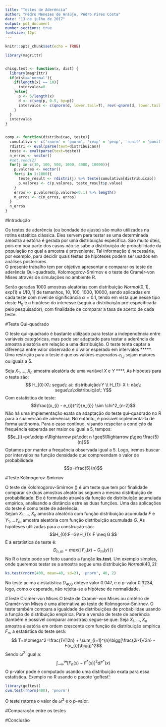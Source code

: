 ```yaml
---
title: "Testes de Aderência"
author: "Pedro Menezes de Araújo, Pedro Pires Costa"
date: "13 de julho de 2017"
output: pdf_document
number_sections: true
fontsize: 12pt
---
```


```r
knitr::opts_chunk$set(echo = TRUE)

library(magrittr)


chisq.test <- function(x, dist) {
  library(magrittr)
  if(dist=='normal'){
    if(length(x) == 10){
      intervalos=0
    }else{
      p <- 5/length(x)
      d <- c(seq(p, 0.5, by=p))
      intervalos <- c(qnorm(d, lower.tail=T), rev(-qnorm(d, lower.tail = T))) %>% unique()
    }
  }
  intervalos
}


comp <- function(distribuicao, teste){
  cumulativa <- c('rnorm' = 'pnorm', 'rexp' = 'pexp', 'runif' = 'punif')
  rdistri <- eval(parse(text=distribuicao))
  teste <- eval(parse(text=teste))
  n_erros <- vector()
  #set.seed(2)
  for(j in c(10, 100, 500, 1000, 4000, 10000)){
    p.valores <- vector()
    for(i in 1:1000){
      teste_result <- rdistri(j) %>% teste(cumulativa[distribuicao])
      p.valores <- c(p.valores, teste_result$p.value)
    }
    erros <- p.valores[p.valores<0.1] %>% length()
    n_erros <- c(n_erros, erros)
  }
  n_erros
}

```

#Introdução
<p>
Os testes de aderência (ou bondade de ajuste) são muito utilizados na rotina estatítica clássica. Eles servem para testar se uma determinada amostra aleatória é gerada por uma distribuição específica. São muito úteis, pois em boa parte dos casos não se sabe a distribuição de probabilidade da população no qual a amostra é proveniente. Tal informação é necessária, por exemplo, para decidir quais testes de hipóteses podem ser usados em análises posteriores.  
O presente trabalho tem por objetivo apresentar e comparar os teste de aderência Qui-quadrado, Kolomogorov-Smirnov e o teste de Cramér-von Mises através de simulações no ambiente R.
<p/>
<p>
Serão geradas 1000 amostras aleatórias com distribuição $Normal(0,1)$, $exp(1)$ e $U[0,1]$ de tamanhos, 10, 100, 1000, 10000, sendo aplicadas em cada teste com nível de significância $\alpha=0.1$, tendo em vista que nesse tipo deste $H_{0}$ é a hipótese do interesse (seguir a distribuição pré-especificada pelo pesquisador), com finalidade de comparar a taxa de acerto de cada teste.
</p>

#Teste Qui-quadrado
<p>
O teste qui-quadrado é bastante utilizado para testar a independência entre variáveis categóricas, mas pode ser adaptado para testar a aderência de amostra aleatória em relação a uma distribuição. O teste tenta captar a diferença entre valor observado e o valor esperado em intervalos *****. Uma restrição para o teste é que os valores esperados $e_{i,j}$ sejam maiores ou iguais a 5.

Seja $X_{1},...,X_{n}$ amostra aleatória de uma variável $X$ e $Y$ ****. As hipóetes para o teste são:
$$ H_{0}:X\: segue\: a\: distribuição\:Y \\ H_{1}: X \: não\: segue\:a\:distribuição\: Y$$
Com estatística de teste:
$$\frac{(o_{i} - e_{i})^2}{e_{i}} \sim \chi^2_{n-2}$$
Não há uma implementação exata da adaptação do teste qui-quadrado no R para a sua versão de aderência. No entanto, é possível implementa-la de forma autônoma. 
Para o caso contínuo, visando respeitar a condição da frequência esperada ser maior ou igual a 5, tempos:
$$e_{i}=p\:\cdotp n\Rightarrow p\:\cdot n \geq5\Rightarrow p\geq \frac{5}{n}$$
Optamos por manter a frequência observada igual a 5. Logo, iremos buscar por intervalos na   função densidade que compreendam o valor de probabilidade $$p=\frac{5}{n}$$  

</p>

#Teste Kolmogorov-Smirnov
<p>
O teste de Kolomogorov-Smirnov () é um teste que tem por finalidade comparar se duas amostras   aleatórias seguem a mesma distribuição de probabilidade. Ele é formulado através da função de   distribuição acumulada empírica, analisando a distância estre as duas funções. Uma das   aplicações do teste é como teste de aderência.   
Sejam $X_{1}, ...,X_{n}$ amostra aleatória com função distribuição acumulada $F$ e   $Y_{1},...Y_{m}$ amostra aleatória com função distribuição acumulada $G$. As hipóteses   utilizadas para a construção são: 
$$H_{0}:F=G\\H_{1}: F \neq G $$
E a estatística de teste é:
$$D_{n,m} = max\{\mid F_{n}(x) - G_{m}(y)\mid\} $$
No R o teste pode ser feito usando a função __ks.test__. Um exemplo simples, onde queremos testar se a amostra segue uma distribuição $Normal(40, 2)$:
```r
ks.test(rnorm(400, mean=40, sd=2), 'pnorm', 40, 2)
```
No teste acima a estatística $D_{400}$ obteve valor 0.047, e o p-valor 0.3234, logo, como o esperado, não rejeita-se a hipótese de normalidade. 
</p>
#Teste Cramér-von Mises
O teste de Cramér-von Mises ou cretério de Cramér-von Mises é uma alternativa ao teste de Kolmogorov-Smirnov. O teste também compara a igualdade de distribuições de probabilidae usando a função de distribuição empírica.
Para a versão de teste de aderência (também é possível comparar amostras) segue-se que:
Seja $X_{1}, ...,X_{n}$ amostra aleatória em ordem crescente com função de distribuição empírica $F_{n}$, a estatística do teste será: 
$$ T=n\omega^2=\frac{1}{12n} + \sum_{i=1}^{n}\bigg[\frac{2i-1}{2n} -F(x_{i})\bigg]^2$$
Sendo $\omega^2$ igual a:
$$\int_{-\infty}^{\infty} [F_{n}(x)-F^*(x)]^2dF^*(x)$$
O p-valor pode é computado usando uma distribuição exata para essa estatística. 
Exemplo no R usando o pacote 'goftest':
```r
library(goftest)
cvm.test(rnorm(400), 'pnorm')
```
O teste retorna o valor de $\omega^2$ e o p-valor.

#Comparação entre os testes

#Conclusão






